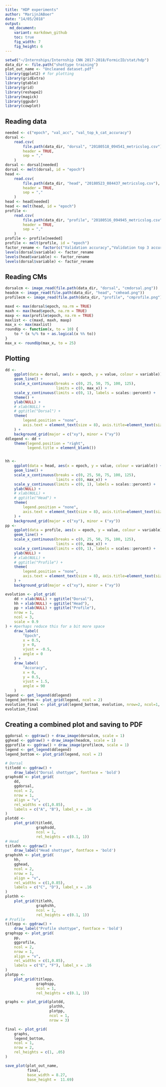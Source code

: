 ```yaml
---
title: "HDP experiments"
author: "MarijnJABoer"
date: "14/05/2018"
output:
  md_document:
    variant: markdown_github
    toc: true
    fig_width: 7
    fig_height: 6
---
```


```r
setwd("~/Internships/Internship CNN 2017-2018/FormicID/stat/hdp")
data_dir <- file.path("shottype training")
plot_out_name <- "Uncleaned dataset.pdf"
library(ggplot2) # for plotting
library(gridExtra)
library(gtable)
library(grid)
library(reshape2)
library(magick)
library(ggpubr)
library(cowplot)

```

## Reading data

```r
needed <- c("epoch", "val_acc", "val_top_k_cat_accuracy")
dorsal <-
    read.csv(
        file.path(data_dir, "dorsal", "20180518_094541_metricslog.csv"),
        header = TRUE,
        sep = ","
    )
dorsal <- dorsal[needed]
dorsal <- melt(dorsal, id = "epoch")
head <-
    read.csv(
        file.path(data_dir, "head", "20180523_084437_metricslog.csv"),
        header = TRUE,
        sep = ","
    )
head <- head[needed]
head <- melt(head, id = "epoch")
profile <-
    read.csv(
        file.path(data_dir, "profile", "20180516_094945_metricslog.csv"),
        header = TRUE,
        sep = ","
    )
profile <- profile[needed]
profile <- melt(profile, id = "epoch")
factor_rename <- factor(c("Validation accuracy","Validation top 3 accuracy"))
levels(dorsal$variable) <- factor_rename
levels(head$variable) <- factor_rename
levels(dorsal$variable) <- factor_rename

```

## Reading CMs

```r
dorsalcm <- image_read(file.path(data_dir, "dorsal", "cmdorsal.png"))
headcm <- image_read(file.path(data_dir, "head", "cmhead.png"))
profilecm <- image_read(file.path(data_dir, "profile", "cmprofile.png"))
```


```r
maxd <- max(dorsal$epoch, na.rm = TRUE)
maxh <- max(head$epoch, na.rm = TRUE)
maxp <- max(profile$epoch, na.rm = TRUE)
maxlist <- c(maxd, maxh, maxp)
max_x <- max(maxlist)
roundUp <- function(x, to = 10) {
    to * (x %/% to + as.logical(x %% to))
}
max_x <- roundUp(max_x, to = 25)
```


## Plotting

```r
dd <-
    ggplot(data = dorsal, aes(x = epoch, y = value, colour = variable)) +
    geom_line() +
    scale_x_continuous(breaks = c(0, 25, 50, 75, 100, 125),
                       limits = c(0, max_x)) +
    scale_y_continuous(limits = c(0, 1), labels = scales::percent) +
    theme() +
    ylab(NULL) +
    # xlab(NULL) +
    # ggtitle("Dorsal") +
    theme(
        legend.position = "none",
        axis.text = element_text(size = 8), axis.title=element_text(size=10,face="bold")
    ) +
    background_grid(major = c("xy"), minor = ("xy"))
ddlegend <- dd +
    theme(legend.position = "right",
          legend.title = element_blank())


hh <-
    ggplot(data = head, aes(x = epoch, y = value, colour = variable)) +
    geom_line() +
    scale_x_continuous(breaks = c(0, 25, 50, 75, 100, 125),
                       limits = c(0, max_x)) +
    scale_y_continuous(limits = c(0, 1), labels = scales::percent) +
    ylab(NULL) +
    # xlab(NULL) +
    # ggtitle("Head") +
    theme(
        legend.position = "none",
        axis.text = element_text(size = 8), axis.title=element_text(size=10,face="bold")
    ) +
    background_grid(major = c("xy"), minor = ("xy"))
pp <-
    ggplot(data = profile, aes(x = epoch, y = value, colour = variable)) +
    geom_line() +
    scale_x_continuous(breaks = c(0, 25, 50, 75, 100, 125),
                       limits = c(0, max_x)) +
    scale_y_continuous(limits = c(0, 1), labels = scales::percent) +
    ylab(NULL) +
    # xlab(NULL) +
    # ggtitle("Profile") +
    theme(
        legend.position = "none",
        axis.text = element_text(size = 8), axis.title=element_text(size=10,face="bold")
    ) +
    background_grid(major = c("xy"), minor = ("xy"))

```

```r
evolution <- plot_grid(
    dd + xlab(NULL) + ggtitle("Dorsal"),
    hh + xlab(NULL) + ggtitle("Head"),
    pp + xlab(NULL) + ggtitle("Profile"),
    nrow = 1,
    ncol = 3,
    scale = 0.9
) + #perhaps reduce this for a bit more space
    draw_label(
        "Epoch",
        x = 0.5,
        y = 0,
        vjust = -0.5,
        angle = 0
    ) +
    draw_label(
        "Accuracy",
        x = 0,
        y = 0.5,
        vjust = 1.5,
        angle = 90
    )
legend <- get_legend(ddlegend)
legend_bottom <- plot_grid(legend, ncol = 2)
evolution_final <- plot_grid(legend_bottom, evolution, nrow=2, ncol=1,  rel_heights = c(0.1, 1))
evolution_final
```


## Creating a combined plot and saving to PDF

```r
ggdorsal <- ggdraw() + draw_image(dorsalcm, scale = 1)
gghead <- ggdraw() + draw_image(headcm, scale = 1)
ggprofile <- ggdraw() + draw_image(profilecm, scale = 1)
legend <- get_legend(ddlegend)
legend_bottom <- plot_grid(legend, ncol = 2)

# Dorsal
titledd <- ggdraw() +
    draw_label("Dorsal shottype", fontface = 'bold')
graphsdd <- plot_grid(
    dd,
    ggdorsal,
    ncol = 2,
    nrow = 1,
    align = "v",
    rel_widths = c(1,0.85), 
    labels = c("A", "B"), label_x = .16
)
plotdd <-
    plot_grid(titledd,
              graphsdd,
              ncol = 1,
              rel_heights = c(0.1, 1))
# Head
titlehh <- ggdraw() +
    draw_label("Head shottype", fontface = 'bold')
graphshh <- plot_grid(
    hh,
    gghead,
    ncol = 2,
    nrow = 1,
    align = "v",
    rel_widths = c(1,0.85), 
    labels = c("C", "D"), label_x = .16
)
plothh <-
    plot_grid(titlehh,
              graphshh,
              ncol = 1,
              rel_heights = c(0.1, 1))
# Profile
titlepp <- ggdraw() +
    draw_label("Profile shottype", fontface = 'bold')
graphspp <- plot_grid(
    pp,
    ggprofile,
    ncol = 2,
    nrow = 1,
    align = "v",
    rel_widths = c(1,0.85), 
    labels = c("E", "F"), label_x = .16
)
plotpp <-
    plot_grid(titlepp,
              graphspp,
              ncol = 1,
              rel_heights = c(0.1, 1))

graphs <- plot_grid(plotdd,
                    plothh,
                    plotpp,
                    ncol = 1,
                    nrow = 3)

final <- plot_grid(
    graphs,
    legend_bottom,
    ncol = 1,
    nrow = 2,
    rel_heights = c(1, .05)
)

save_plot(plot_out_name,
          final,
          base_width = 8.27,
          base_height =  11.69)

```

